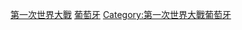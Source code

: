 {{CatAutoTOC}}
{{Portal|第一次世界大戰}}

[[Category:葡萄牙戰役|第一次世界大戰]]
[[Category:第一次世界大戰各國參與戰役|葡萄牙]]
[[Category:第一次世界大戰葡萄牙|Category:第一次世界大戰葡萄牙]]